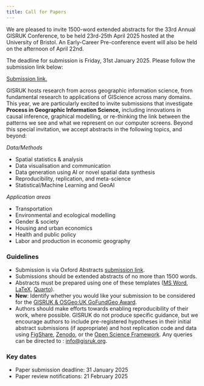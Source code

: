 ```yaml
---
title: Call for Papers
---
```


We are pleased to invite 1500-word extended abstracts for the 33rd Annual GISRUK Conference, to be held 23rd-25th April 2025 hosted at the University of Bristol. An Early-Career Pre-conference event will also be held on the afternoon of April 22nd.

The deadline for submission is Friday, 31st January 2025. Please follow the submission link below: 

[Submission link.]()


GISRUK hosts research from across geographic information science, from fundamental research to applications of GIScience across many domains. This year, we are particularly excited to invite submissions that investigate **Process in Geographic Information Science,** including innovations in causal inference, graphical modelling, or re-thinking the link between the patterns we see and what we represent on our computer screens. Beyond this special invitation, we accept abstracts in the following topics, and beyond:

*Data/Methods*

* Spatial statistics & analysis
* Data visualisation and communication
* Data generation using AI or novel spatial data synthesis
* Reproducibility, replication, and meta-science
* Statistical/Machine Learning and GeoAI

*Application areas*

* Transportation
* Environmental and ecological modelling
* Gender & society
* Housing and urban economics
* Health and public policy
* Labor and production in economic geography

### Guidelines

* Submission is via Oxford Abstracts [submission link](https://app.oxfordabstracts.com/stages/76668/submitter).
* Submissions should be extended abstracts of no more than 1500 words.
* Abstracts must be prepared using one of these templates ([MS Word](../files/GISRUK2025_PaperTemplateSubmission.docx), [LaTeX](../files/GISRUK2025_PaperTemplateSubmission.zip), [Quarto](https://github.com/sdesabbata/quarto-gisruk)).
* **New**: Identify whether you would like your submission to be considered for the [GISRUK & OSGeo:UK GoFundGeo Award](/osgeo/).
* Authors should make efforts towards enabling reproducibility of their work, where possible. GISRUK do not produce specific guidance, but we encourage authors to include pre-registered hypotheses in their initial abstract submissions (if appropriate) and host replication code and data using  [FigShare](https://figshare.com/),  [Zenodo](https://zenodo.org/), or the [Open Science Framework](https://osf.io/).
Any queries can be directed to : [info@gisruk.org](mailto:info@gisruk.org).

### Key dates

* Paper submission deadline:  31 January 2025
* Paper review notifications: 21 February 2025
